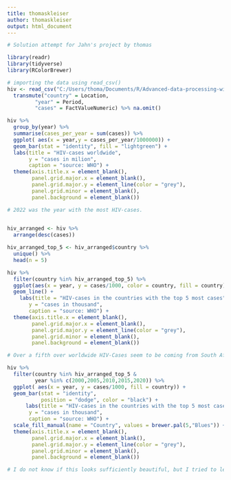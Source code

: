 ```yaml
---
title: thomaskleiser
author: thomaskleiser
output: html_document
---
```


```r
# Solution attempt for Jahn's project by thomas

library(readr)
library(tidyverse)
library(RColorBrewer)

# importing the data using read_csv()
hiv <- read_csv("C:/Users/thoma/Documents/R/Advanced-data-processing-with-R/Projects/jan-boethling/Data_Project_Jan.csv") %>%
  transmute("country" = Location,
         "year" = Period,
         "cases" = FactValueNumeric) %>% na.omit()


```
```r
hiv %>%
  group_by(year) %>%
  summarise(cases_per_year = sum(cases)) %>%
  ggplot( aes(x = year,y = cases_per_year/1000000)) +
  geom_bar(stat = "identity", fill = "lightgreen") +
  labs(title = "HIV-cases worldwide",
       y = "cases in milion",
       caption = "source: WHO") +
  theme(axis.title.x = element_blank(),
        panel.grid.major.x = element_blank(),
        panel.grid.major.y = element_line(color = "grey"),
        panel.grid.minor = element_blank(),
        panel.background = element_blank())

# 2022 was the year with the most HIV-cases.
              
```

```r
hiv_arranged <- hiv %>%
  arrange(desc(cases))

hiv_arranged_top_5 <- hiv_arranged$country %>%
  unique() %>%
  head(n = 5)

hiv %>%
  filter(country %in% hiv_arranged_top_5) %>%
  ggplot(aes(x = year, y = cases/1000, color = country, fill = country)) +
  geom_line() +
    labs(title = "HIV-cases in the countries with the top 5 most cases",
       y = "cases in thousand",
       caption = "source: WHO") +
  theme(axis.title.x = element_blank(),
        panel.grid.major.x = element_blank(),
        panel.grid.major.y = element_line(color = "grey"),
        panel.grid.minor = element_blank(),
        panel.background = element_blank())

# Over a fifth over worldwide HIV-Cases seem to be coming from South Africa.

```
```r
hiv %>%
  filter(country %in% hiv_arranged_top_5 &
         year %in% c(2000,2005,2010,2015,2020)) %>%
  ggplot( aes(x = year, y = cases/1000, fill = country)) +
  geom_bar(stat = "identity",
           position = "dodge", color = "black") +
      labs(title = "HIV-cases in the countries with the top 5 most cases",
       y = "cases in thousand",
       caption = "source: WHO") +
  scale_fill_manual(name = "Country", values = brewer.pal(5,"Blues")) +
  theme(axis.title.x = element_blank(),
        panel.grid.major.x = element_blank(),
        panel.grid.major.y = element_line(color = "grey"),
        panel.grid.minor = element_blank(),
        panel.background = element_blank())

# I do not know if this looks sufficiently beautiful, but I tried to let it look that way.

```

